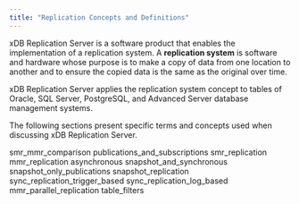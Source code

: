 ```yaml
---
title: "Replication Concepts and Definitions"
---
```


<div id="replication_concepts_and_definitions" class="registered_link"></div>

xDB Replication Server is a software product that enables the implementation of a replication system. A **replication system** is software and hardware whose purpose is to make a copy of data from one location to another and to ensure the copied data is the same as the original over time.

xDB Replication Server applies the replication system concept to tables of Oracle, SQL Server, PostgreSQL, and Advanced Server database management systems.

The following sections present specific terms and concepts used when discussing xDB Replication Server.

<div class="toctree" maxdepth="4">

smr_mmr_comparison publications_and_subscriptions smr_replication mmr_replication asynchronous snapshot_and_synchronous snapshot_only_publications snapshot_replication sync_replication_trigger_based sync_replication_log_based mmr_parallel_replication table_filters

</div>

